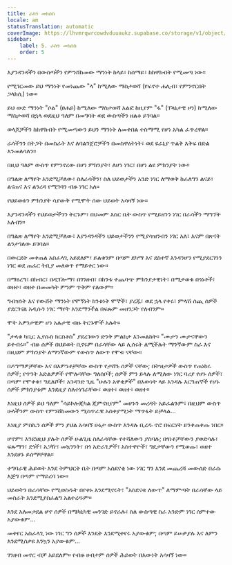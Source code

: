 ```yaml
---
title: ራስን መክሰስ
locale: am
statusTranslation: automatic
coverImage: https://lhvmrqwrcowdvduuaukz.supabase.co/storage/v1/object/public/strapi-uploads/small_cover-tratado-de-psicologia-revolucionaria.webp-5e15e1cec4e0ebebcde5d7fc7565d8fd.webp
sidebar:
    label: 5. ራስን መክሰስ
    order: 5
---
```

እያንዳንዳችን በውስጣችን የምንሸከመው ማንነት ከላይ፣ ከሰማይ፣ ከከዋክብት የሚመጣ ነው።

የሚገርመው ይህ ማንነት የመነጨው "ላ" ከሚለው ማስታወሻ (የፍኖተ ሐሊብ፣ የምንኖርበት ጋላክሲ) ነው።

ይህ ውድ ማንነት "ሶል" (ፀሐይ) ከሚለው ማስታወሻ አልፎ ከዚያም "ፋ" (ፕላኔታዊ ዞን) ከሚለው ማስታወሻ በኋላ ወደዚህ ዓለም በመግባት ወደ ውስጣችን ዘልቆ ይገባል።

ወላጆቻችን ከከዋክብት የሚመጣውን ይህን ማንነት ለመቀበል ተስማሚ የሆነ አካል ፈጥረዋል።

ራሳችንን በትጋት በመስራት እና ለባልንጀሮቻችን በመስዋዕትነት፣ ወደ ዩራኒያ ጥልቅ እቅፍ በድል እንመለሳለን።

በዚህ ዓለም ውስጥ የምንኖረው በሆነ ምክንያት፣ ለሆነ ነገር፣ በሆነ ልዩ ምክንያት ነው።

በግልጽ ለማየት እንደሚቻለው፣ ስለራሳችን፣ ስለ ህይወታችን አንድ ነገር ለማወቅ ከፈለግን ልናይ፣ ልናጠና እና ልንረዳ የሚገባን ብዙ ነገር አለ።

የህይወቱን ምክንያት ሳያውቅ የሚሞት ሰው ህይወት አሳዛኝ ነው።

እያንዳንዳችን የህይወታችንን ትርጉም፣ በህመም እስር ቤት ውስጥ የሚይዘንን ነገር በራሳችን ማግኘት አለብን።

በግልጽ ለማየት እንደሚቻለው፣ እያንዳንዳችን ህይወታችንን የሚያሳዝንብን ነገር አለ፣ እናም በጽናት ልንታገለው ይገባል።

በውርደት መቀጠል አስፈላጊ አይደለም፣ ይልቁንም በጣም ደካማ እና ደስተኛ እንዳንሆን የሚያደርገንን ነገር ወደ ጠፈር ትቢያ መለወጥ የማይቀር ነው።

በማዕረግ፣ በክብር፣ በዲፕሎማ፣ በገንዘብ፣ በከንቱ ተጨባጭ ምክንያታዊነት፣ በሚታወቁ በጎነቶች፣ ወዘተ፣ ወዘተ በመመካት ምንም ጥቅም የለውም።

ግብዝነት እና የውሸት ማንነት የሞኝነት ከንቱነት ሞኞች፣ ያረጁ፣ ወደ ኋላ የቀሩ፣ ምላሽ ሰጪ ሰዎች ያደርገናል አዲሱን ነገር ማየት እንደማንችል በፍጹም መዘንጋት የለብንም።

ሞት አዎንታዊም ሆነ አሉታዊ ብዙ ትርጉሞች አሉት።

"ታላቁ ካቢር ኢየሱስ ክርስቶስ" ያደረገውን ድንቅ ምልከታ እንመልከት። "ሙታን ሙታናቸውን ይቀብሩ።" ብዙ ሰዎች በህይወት ቢኖሩም በራሳቸው ላይ ሊሰሩት ለሚችሉት ማንኛውም ስራ እና በዚህም ምክንያት ለማንኛውም የውስጥ ለውጥ የሞቱ ናቸው።

በዶግማዎቻቸው እና በእምነቶቻቸው ውስጥ የታሸጉ ሰዎች ናቸው; በትዝታዎች ውስጥ የጠነከሩ ሰዎች; የጥንት አድልዎዎች የሞሉባቸው ግለሰቦች; ሰዎች ምን ይላሉ ለሚለው ነገር ባሪያ የሆኑ ሰዎች፣ በጣም የሞቀቁ፣ ግዴለሾች፣ አንዳንድ ጊዜ "ሁሉን አዋቂዎች" በእውነት ላይ እንዳሉ እርግጠኞች የሆኑ ሰዎች ምክንያቱም እንደዚያ ስለተነገራቸው፣ ወዘተ፣ ወዘተ፣ ወዘተ።

እነዚህ ሰዎች ይህ ዓለም "ሳይኮሎጂካል ጂምናዚየም" መሆኑን መረዳት አይፈልጉም፣ በዚህም ውስጥ ሁላችንም ውስጥ የምንሸከመውን ሚስጥራዊ አስቀያሚነት ማጥፋት ይቻላል...

እነዚያ ምስኪን ሰዎች ምን ያህል አሳዛኝ ሁኔታ ውስጥ እንዳሉ ቢረዱ ኖሮ በፍርሃት ይንቀጠቀጡ ነበር።

ሆኖም፣ እንደነዚህ ያሉት ሰዎች ሁልጊዜ ስለራሳቸው የተሻለውን ያስባሉ; በጎነቶቻቸውን ያወድሳሉ፣ ፍጹማን፣ ደጎች፣ አጋዥ፣ መኳንንት፣ በጎ አድራጊዎች፣ አስተዋዮች፣ ግዴታቸውን የሚወጡ፣ ወዘተ እንደሆኑ ይሰማቸዋል።

ተግባራዊ ሕይወት እንደ ትምህርት ቤት በጣም አስደናቂ ነው ነገር ግን እንደ መጨረሻ መውሰድ በራሱ እጅግ በጣም የማይረባ ነው።

ህይወትን በራሳቸው የሚወስዱት በየቀኑ እንደሚኖሩት፣ "አስደናቂ ለውጥ" ለማምጣት በራሳቸው ላይ መስራት እንደሚያስፈልግ አልተረዱም።

እንደ አለመታደል ሆኖ ሰዎች በሜካኒካዊ መንገድ ይኖራሉ፣ ስለ ውስጣዊ ስራ አንድም ነገር ሰምተው አያውቁም...

መቀየር አስፈላጊ ነው ነገር ግን ሰዎች እንዴት እንደሚቀየሩ አያውቁም; በጣም ይሠቃያሉ እና ለምን እንደሚሰቃዩ እንኳን አያውቁም...

ገንዘብ መኖር ብቻ አይደለም። የብዙ ሀብታም ሰዎች ሕይወት በእውነት አሳዛኝ ነው።

